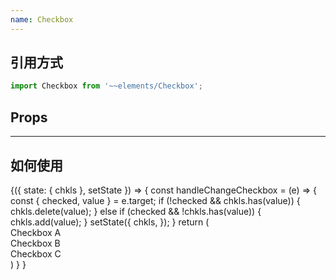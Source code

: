 ```yaml
---
name: Checkbox
---
```




##  引用方式
```js
import Checkbox from '~~elements/Checkbox';
```

## Props

<Props of={Checkbox}/>

--- 

## 如何使用

<Playground>
    <State initial={{ chkls: new Set() }}>
    {({ state: { chkls }, setState }) => {
        const handleChangeCheckbox = (e) => {
          const { checked, value } = e.target;
          if (!checked && chkls.has(value)) {
            chkls.delete(value);
          } else if (checked && !chkls.has(value)) {
            chkls.add(value);
          }
          setState({
            chkls,
          });
        }
        return (
          <div>
            <div>
              <Checkbox
                value="A"
                checked={chkls.has('A')}
                onChange={handleChangeCheckbox}
              >
                Checkbox A
              </Checkbox>
            </div>
            <div>
              <Checkbox
                value="B"
                checked={chkls.has('B')}
                indeterminate={true}
                onChange={handleChangeCheckbox}
              >
                Checkbox B
              </Checkbox>
            </div>
            <div>
              <Checkbox
                value="C"
                checked={true}
                disabled={true}
                onChange={handleChangeCheckbox}
              >
                Checkbox C
              </Checkbox>
            </div>
          </div>
        )
    }
    }
    </State>
</Playground>


